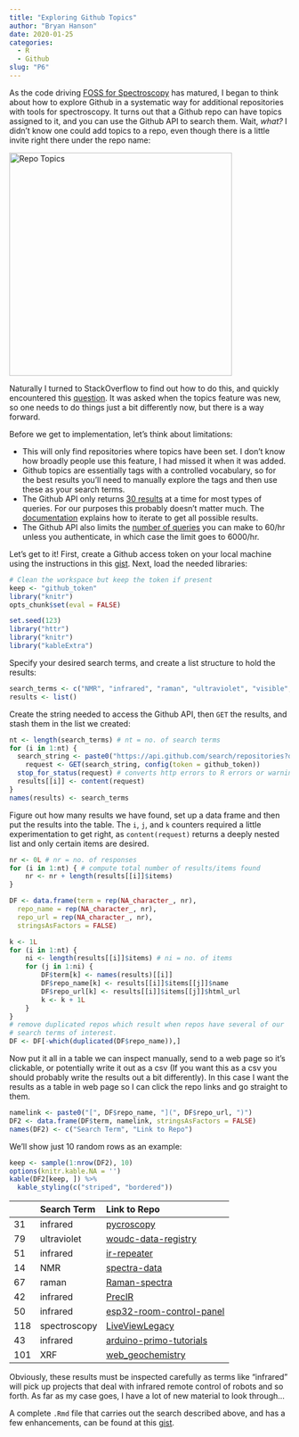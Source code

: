 ```yaml
---
title: "Exploring Github Topics"
author: "Bryan Hanson"
date: 2020-01-25
categories:
  - R
  - Github
slug: "P6"
---
```


As the code driving
[FOSS for Spectroscopy](https://bryanhanson.github.io/FOSS4Spectroscopy/) has matured, I began to think about how to explore Github in a systematic way for additional repositories with tools for spectroscopy.  It turns out that a Github repo can have topics assigned to it, and you can use the Github API to search them. Wait, *what?* I didn't know one could add topics to a repo, even though there is a little invite right there under the repo name:

<img src="/images/P6_Repo_Topics.png" alt="Repo Topics" style="width:400px;"/>

Naturally I turned to StackOverflow to find out how to do this, and quickly encountered this [question](https://stackoverflow.com/a/48412541/633251).  It was asked when the topics feature was new, so one needs to do things just a bit differently now, but there is a way forward.

Before we get to implementation, let's think about limitations:

* This will only find repositories where topics have been set.  I don't know how broadly people use this feature, I had missed it when it was added.
* Github topics are essentially tags with a controlled vocabulary, so for the best results you'll need to manually explore the tags and then use these as your search terms.
* The Github API only returns [30 results](https://developer.github.com/v3/#pagination) at a time for most types of queries.  For our purposes this probably doesn't matter much.  The [documentation](https://developer.github.com/v3/guides/traversing-with-pagination/) explains how to iterate to get all possible results.
* The Github API also limits the [number of queries](https://developer.github.com/v3/#rate-limiting) you can make to 60/hr unless you authenticate, in which case the limit goes to 6000/hr.

Let's get to it! First, create a Github access token on your local machine using the instructions in this [gist](https://gist.github.com/bryanhanson/5d02c55b8e1178e84b7c119a7c6ca92b).  Next, load the needed libraries:

```r
# Clean the workspace but keep the token if present
keep <- "github_token"
library("knitr")
opts_chunk$set(eval = FALSE)
```

```r
set.seed(123)
library("httr")
library("knitr")
library("kableExtra")
```

Specify your desired search terms, and create a list structure to hold the results:

```r
search_terms <- c("NMR", "infrared", "raman", "ultraviolet", "visible", "XRF", "spectroscopy")
results <- list()
```

Create the string needed to access the Github API, then `GET` the results, and stash them in the list we created:

```r
nt <- length(search_terms) # nt = no. of search terms
for (i in 1:nt) {
  search_string <- paste0("https://api.github.com/search/repositories?q=topic:", search_terms[i])
	request <- GET(search_string, config(token = github_token))
  stop_for_status(request) # converts http errors to R errors or warnings
  results[[i]] <- content(request)
}
names(results) <- search_terms
```

Figure out how many results we have found, set up a data frame and then put the results into the table. The `i`, `j`, and `k` counters required a little experimentation to get right, as `content(request)` returns a deeply nested list and only certain items are desired.

```r
nr <- 0L # nr = no. of responses
for (i in 1:nt) { # compute total number of results/items found
	nr <- nr + length(results[[i]]$items)
}

DF <- data.frame(term = rep(NA_character_, nr),
  repo_name = rep(NA_character_, nr),
  repo_url = rep(NA_character_, nr),
  stringsAsFactors = FALSE)

k <- 1L
for (i in 1:nt) {
	ni <- length(results[[i]]$items) # ni = no. of items
	for (j in 1:ni) {
		DF$term[k] <- names(results)[[i]]
		DF$repo_name[k] <- results[[i]]$items[[j]]$name
		DF$repo_url[k] <- results[[i]]$items[[j]]$html_url
		k <- k + 1L
	}
}
# remove duplicated repos which result when repos have several of our
# search terms of interest.
DF <- DF[-which(duplicated(DF$repo_name)),]
```

Now put it all in a table we can inspect manually, send to a web page so it's clickable, or potentially write it out as a csv (If you want this as a csv you should probably write the results out a bit differently).  In this case I want the results as a table in web page so I can click the repo links and go straight to them.

```r
namelink <- paste0("[", DF$repo_name, "](", DF$repo_url, ")")
DF2 <- data.frame(DF$term, namelink, stringsAsFactors = FALSE)
names(DF2) <- c("Search Term", "Link to Repo")
```

We'll show just 10 random rows as an example:

```r
keep <- sample(1:nrow(DF2), 10)
options(knitr.kable.NA = '')
kable(DF2[keep, ]) %>%
  kable_styling(c("striped", "bordered"))
```

<!-- Since authenticating to Github in the Hugo + Netlify environment is tricky, we'll insert the results of running the code above next.  That way the page looks correct w/o running the code. -->

<table class="table table-striped table-bordered" style="margin-left: auto; margin-right: auto;">
<thead>
<tr>
<th style="text-align:left;">
</th>
<th style="text-align:left;">
Search Term
</th>
<th style="text-align:left;">
Link to Repo
</th>
</tr>
</thead>
<tbody>
<tr>
<td style="text-align:left;">
31
</td>
<td style="text-align:left;">
infrared
</td>
<td style="text-align:left;">
<a href="https://github.com/pycroscopy/pycroscopy">pycroscopy</a>
</td>
</tr>
<tr>
<td style="text-align:left;">
79
</td>
<td style="text-align:left;">
ultraviolet
</td>
<td style="text-align:left;">
<a href="https://github.com/woudc/woudc-data-registry">woudc-data-registry</a>
</td>
</tr>
<tr>
<td style="text-align:left;">
51
</td>
<td style="text-align:left;">
infrared
</td>
<td style="text-align:left;">
<a href="https://github.com/eddyyanto/ir-repeater">ir-repeater</a>
</td>
</tr>
<tr>
<td style="text-align:left;">
14
</td>
<td style="text-align:left;">
NMR
</td>
<td style="text-align:left;">
<a href="https://github.com/cheminfo-js/spectra-data">spectra-data</a>
</td>
</tr>
<tr>
<td style="text-align:left;">
67
</td>
<td style="text-align:left;">
raman
</td>
<td style="text-align:left;">
<a href="https://github.com/professordeng/Raman-spectra">Raman-spectra</a>
</td>
</tr>
<tr>
<td style="text-align:left;">
42
</td>
<td style="text-align:left;">
infrared
</td>
<td style="text-align:left;">
<a href="https://github.com/furrtek/PrecIR">PrecIR</a>
</td>
</tr>
<tr>
<td style="text-align:left;">
50
</td>
<td style="text-align:left;">
infrared
</td>
<td style="text-align:left;">
<a href="https://github.com/jrsmile/esp32-room-control-panel">esp32-room-control-panel</a>
</td>
</tr>
<tr>
<td style="text-align:left;">
118
</td>
<td style="text-align:left;">
spectroscopy
</td>
<td style="text-align:left;">
<a href="https://github.com/nasa-jpl/LiveViewLegacy">LiveViewLegacy</a>
</td>
</tr>
<tr>
<td style="text-align:left;">
43
</td>
<td style="text-align:left;">
infrared
</td>
<td style="text-align:left;">
<a href="https://github.com/federicosanna/arduino-primo-tutorials">arduino-primo-tutorials</a>
</td>
</tr>
<tr>
<td style="text-align:left;">
101
</td>
<td style="text-align:left;">
XRF
</td>
<td style="text-align:left;">
<a href="https://github.com/archaeological-research-facility/web_geochemistry">web_geochemistry</a>
</td>
</tr>
</tbody>
</table>

Obviously, these results must be inspected carefully as terms like "infrared" will pick up projects that deal with infrared remote control of robots and so forth.  As far as my case goes, I have a lot of new material to look through...

A complete `.Rmd` file that carries out the search described above, and has a few enhancements, can be found at this [gist](https://gist.github.com/bryanhanson/e7736f4493571087438c6dfb353c6343).
